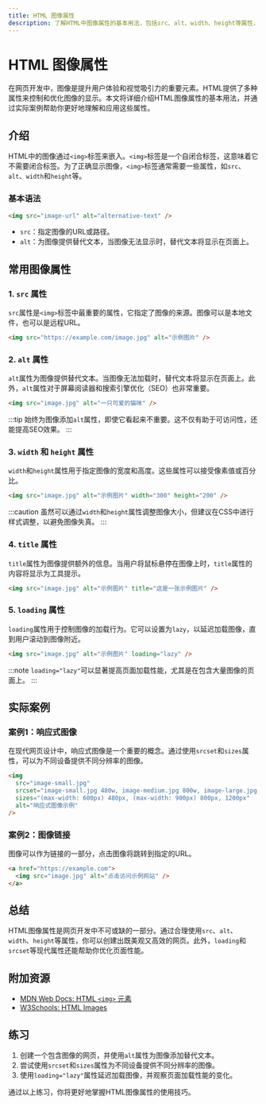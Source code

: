 ```yaml
---
title: HTML 图像属性
description: 了解HTML中图像属性的基本用法，包括src、alt、width、height等属性，以及如何在实际项目中应用它们。
---
```


# HTML 图像属性

在网页开发中，图像是提升用户体验和视觉吸引力的重要元素。HTML提供了多种属性来控制和优化图像的显示。本文将详细介绍HTML图像属性的基本用法，并通过实际案例帮助你更好地理解和应用这些属性。

## 介绍

HTML中的图像通过`<img>`标签来嵌入。`<img>`标签是一个自闭合标签，这意味着它不需要闭合标签。为了正确显示图像，`<img>`标签通常需要一些属性，如`src`、`alt`、`width`和`height`等。

### 基本语法

```html
<img src="image-url" alt="alternative-text" />
```

- `src`：指定图像的URL或路径。
- `alt`：为图像提供替代文本，当图像无法显示时，替代文本将显示在页面上。

## 常用图像属性

### 1. `src` 属性

`src`属性是`<img>`标签中最重要的属性，它指定了图像的来源。图像可以是本地文件，也可以是远程URL。

```html
<img src="https://example.com/image.jpg" alt="示例图片" />
```

### 2. `alt` 属性

`alt`属性为图像提供替代文本。当图像无法加载时，替代文本将显示在页面上。此外，`alt`属性对于屏幕阅读器和搜索引擎优化（SEO）也非常重要。

```html
<img src="image.jpg" alt="一只可爱的猫咪" />
```

:::tip
始终为图像添加`alt`属性，即使它看起来不重要。这不仅有助于可访问性，还能提高SEO效果。
:::

### 3. `width` 和 `height` 属性

`width`和`height`属性用于指定图像的宽度和高度。这些属性可以接受像素值或百分比。

```html
<img src="image.jpg" alt="示例图片" width="300" height="200" />
```

:::caution
虽然可以通过`width`和`height`属性调整图像大小，但建议在CSS中进行样式调整，以避免图像失真。
:::

### 4. `title` 属性

`title`属性为图像提供额外的信息。当用户将鼠标悬停在图像上时，`title`属性的内容将显示为工具提示。

```html
<img src="image.jpg" alt="示例图片" title="这是一张示例图片" />
```

### 5. `loading` 属性

`loading`属性用于控制图像的加载行为。它可以设置为`lazy`，以延迟加载图像，直到用户滚动到图像附近。

```html
<img src="image.jpg" alt="示例图片" loading="lazy" />
```

:::note
`loading="lazy"`可以显著提高页面加载性能，尤其是在包含大量图像的页面上。
:::

## 实际案例

### 案例1：响应式图像

在现代网页设计中，响应式图像是一个重要的概念。通过使用`srcset`和`sizes`属性，可以为不同设备提供不同分辨率的图像。

```html
<img 
  src="image-small.jpg" 
  srcset="image-small.jpg 480w, image-medium.jpg 800w, image-large.jpg 1200w" 
  sizes="(max-width: 600px) 480px, (max-width: 900px) 800px, 1200px" 
  alt="响应式图像示例" 
/>
```

### 案例2：图像链接

图像可以作为链接的一部分，点击图像将跳转到指定的URL。

```html
<a href="https://example.com">
  <img src="image.jpg" alt="点击访问示例网站" />
</a>
```

## 总结

HTML图像属性是网页开发中不可或缺的一部分。通过合理使用`src`、`alt`、`width`、`height`等属性，你可以创建出既美观又高效的网页。此外，`loading`和`srcset`等现代属性还能帮助你优化页面性能。

## 附加资源

- [MDN Web Docs: HTML `<img>` 元素](https://developer.mozilla.org/zh-CN/docs/Web/HTML/Element/img)
- [W3Schools: HTML Images](https://www.w3schools.com/html/html_images.asp)

## 练习

1. 创建一个包含图像的网页，并使用`alt`属性为图像添加替代文本。
2. 尝试使用`srcset`和`sizes`属性为不同设备提供不同分辨率的图像。
3. 使用`loading="lazy"`属性延迟加载图像，并观察页面加载性能的变化。

通过以上练习，你将更好地掌握HTML图像属性的使用技巧。